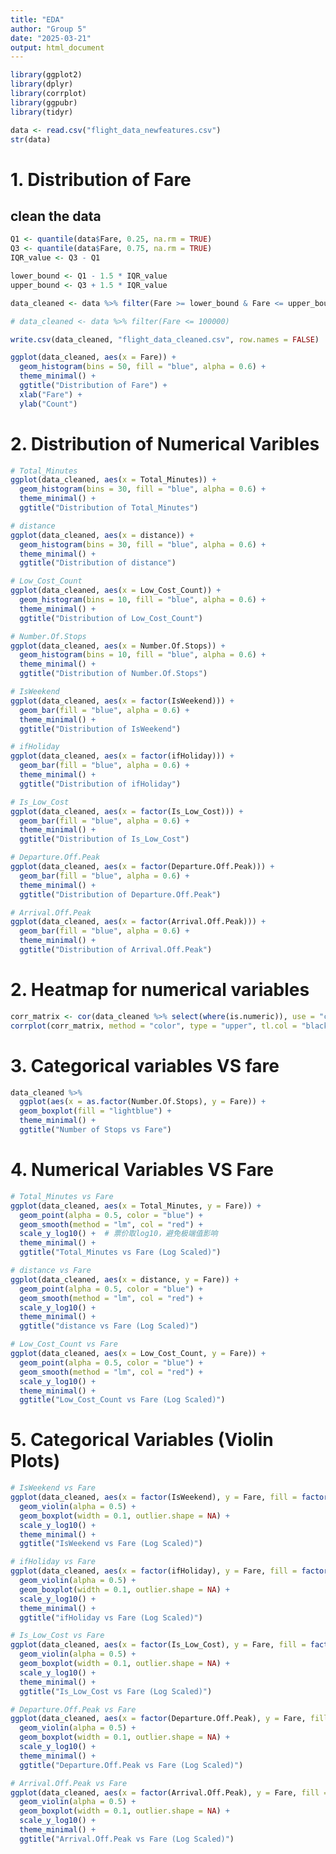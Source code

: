```yaml
---
title: "EDA"
author: "Group 5"
date: "2025-03-21"
output: html_document
---
```


```r
library(ggplot2)
library(dplyr)
library(corrplot)
library(ggpubr)
library(tidyr) 
```


```r
data <- read.csv("flight_data_newfeatures.csv")
str(data)
```

# 1. Distribution of Fare

## clean the data

```r
Q1 <- quantile(data$Fare, 0.25, na.rm = TRUE)
Q3 <- quantile(data$Fare, 0.75, na.rm = TRUE)
IQR_value <- Q3 - Q1

lower_bound <- Q1 - 1.5 * IQR_value
upper_bound <- Q3 + 1.5 * IQR_value

data_cleaned <- data %>% filter(Fare >= lower_bound & Fare <= upper_bound)

# data_cleaned <- data %>% filter(Fare <= 100000)

write.csv(data_cleaned, "flight_data_cleaned.csv", row.names = FALSE)
```

```r
ggplot(data_cleaned, aes(x = Fare)) +
  geom_histogram(bins = 50, fill = "blue", alpha = 0.6) +
  theme_minimal() +
  ggtitle("Distribution of Fare") +
  xlab("Fare") +
  ylab("Count")
```

# 2. Distribution of Numerical Varibles
```r
# Total_Minutes
ggplot(data_cleaned, aes(x = Total_Minutes)) +
  geom_histogram(bins = 30, fill = "blue", alpha = 0.6) +
  theme_minimal() +
  ggtitle("Distribution of Total_Minutes")

# distance
ggplot(data_cleaned, aes(x = distance)) +
  geom_histogram(bins = 30, fill = "blue", alpha = 0.6) +
  theme_minimal() +
  ggtitle("Distribution of distance")

# Low_Cost_Count
ggplot(data_cleaned, aes(x = Low_Cost_Count)) +
  geom_histogram(bins = 10, fill = "blue", alpha = 0.6) +
  theme_minimal() +
  ggtitle("Distribution of Low_Cost_Count")

# Number.Of.Stops
ggplot(data_cleaned, aes(x = Number.Of.Stops)) +
  geom_histogram(bins = 10, fill = "blue", alpha = 0.6) +
  theme_minimal() +
  ggtitle("Distribution of Number.Of.Stops")

# IsWeekend
ggplot(data_cleaned, aes(x = factor(IsWeekend))) +
  geom_bar(fill = "blue", alpha = 0.6) +
  theme_minimal() +
  ggtitle("Distribution of IsWeekend")

# ifHoliday
ggplot(data_cleaned, aes(x = factor(ifHoliday))) +
  geom_bar(fill = "blue", alpha = 0.6) +
  theme_minimal() +
  ggtitle("Distribution of ifHoliday")

# Is_Low_Cost
ggplot(data_cleaned, aes(x = factor(Is_Low_Cost))) +
  geom_bar(fill = "blue", alpha = 0.6) +
  theme_minimal() +
  ggtitle("Distribution of Is_Low_Cost")

# Departure.Off.Peak
ggplot(data_cleaned, aes(x = factor(Departure.Off.Peak))) +
  geom_bar(fill = "blue", alpha = 0.6) +
  theme_minimal() +
  ggtitle("Distribution of Departure.Off.Peak")

# Arrival.Off.Peak
ggplot(data_cleaned, aes(x = factor(Arrival.Off.Peak))) +
  geom_bar(fill = "blue", alpha = 0.6) +
  theme_minimal() +
  ggtitle("Distribution of Arrival.Off.Peak")
```

# 2. Heatmap for numerical variables
```r
corr_matrix <- cor(data_cleaned %>% select(where(is.numeric)), use = "complete.obs")
corrplot(corr_matrix, method = "color", type = "upper", tl.col = "black", tl.cex = 0.7)
```

# 3. Categorical variables VS fare
```r
data_cleaned %>%
  ggplot(aes(x = as.factor(Number.Of.Stops), y = Fare)) +
  geom_boxplot(fill = "lightblue") +
  theme_minimal() +
  ggtitle("Number of Stops vs Fare")
```

# 4. Numerical Variables VS Fare
```r
# Total_Minutes vs Fare
ggplot(data_cleaned, aes(x = Total_Minutes, y = Fare)) +
  geom_point(alpha = 0.5, color = "blue") +
  geom_smooth(method = "lm", col = "red") +
  scale_y_log10() +  # 票价取log10，避免极端值影响
  theme_minimal() +
  ggtitle("Total_Minutes vs Fare (Log Scaled)")

# distance vs Fare
ggplot(data_cleaned, aes(x = distance, y = Fare)) +
  geom_point(alpha = 0.5, color = "blue") +
  geom_smooth(method = "lm", col = "red") +
  scale_y_log10() +
  theme_minimal() +
  ggtitle("distance vs Fare (Log Scaled)")

# Low_Cost_Count vs Fare
ggplot(data_cleaned, aes(x = Low_Cost_Count, y = Fare)) +
  geom_point(alpha = 0.5, color = "blue") +
  geom_smooth(method = "lm", col = "red") +
  scale_y_log10() +
  theme_minimal() +
  ggtitle("Low_Cost_Count vs Fare (Log Scaled)")
```

# 5. Categorical Variables (Violin Plots)
```r
# IsWeekend vs Fare
ggplot(data_cleaned, aes(x = factor(IsWeekend), y = Fare, fill = factor(IsWeekend))) +
  geom_violin(alpha = 0.5) +
  geom_boxplot(width = 0.1, outlier.shape = NA) +
  scale_y_log10() + 
  theme_minimal() +
  ggtitle("IsWeekend vs Fare (Log Scaled)")

# ifHoliday vs Fare
ggplot(data_cleaned, aes(x = factor(ifHoliday), y = Fare, fill = factor(ifHoliday))) +
  geom_violin(alpha = 0.5) +
  geom_boxplot(width = 0.1, outlier.shape = NA) +
  scale_y_log10() +
  theme_minimal() +
  ggtitle("ifHoliday vs Fare (Log Scaled)")

# Is_Low_Cost vs Fare
ggplot(data_cleaned, aes(x = factor(Is_Low_Cost), y = Fare, fill = factor(Is_Low_Cost))) +
  geom_violin(alpha = 0.5) +
  geom_boxplot(width = 0.1, outlier.shape = NA) +
  scale_y_log10() +
  theme_minimal() +
  ggtitle("Is_Low_Cost vs Fare (Log Scaled)")

# Departure.Off.Peak vs Fare
ggplot(data_cleaned, aes(x = factor(Departure.Off.Peak), y = Fare, fill = factor(Departure.Off.Peak))) +
  geom_violin(alpha = 0.5) +
  geom_boxplot(width = 0.1, outlier.shape = NA) +
  scale_y_log10() +
  theme_minimal() +
  ggtitle("Departure.Off.Peak vs Fare (Log Scaled)")

# Arrival.Off.Peak vs Fare
ggplot(data_cleaned, aes(x = factor(Arrival.Off.Peak), y = Fare, fill = factor(Arrival.Off.Peak))) +
  geom_violin(alpha = 0.5) +
  geom_boxplot(width = 0.1, outlier.shape = NA) +
  scale_y_log10() +
  theme_minimal() +
  ggtitle("Arrival.Off.Peak vs Fare (Log Scaled)")
```

